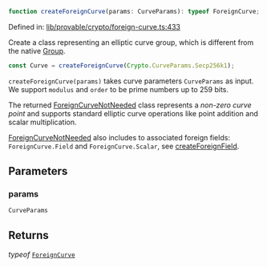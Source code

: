 ```ts
function createForeignCurve(params: CurveParams): typeof ForeignCurve;
```

Defined in: [lib/provable/crypto/foreign-curve.ts:433](https://github.com/o1-labs/o1js/blob/fca908c243ee8e908efacaf73a882d48759e675a/src/lib/provable/crypto/foreign-curve.ts#L433)

Create a class representing an elliptic curve group, which is different from the native [Group](../classes/Group.mdx).

```ts
const Curve = createForeignCurve(Crypto.CurveParams.Secp256k1);
```

`createForeignCurve(params)` takes curve parameters `CurveParams` as input.
We support `modulus` and `order` to be prime numbers up to 259 bits.

The returned [ForeignCurveNotNeeded](../classes/ForeignCurveNotNeeded.mdx) class represents a _non-zero curve point_ and supports standard
elliptic curve operations like point addition and scalar multiplication.

[ForeignCurveNotNeeded](../classes/ForeignCurveNotNeeded.mdx) also includes to associated foreign fields: `ForeignCurve.Field` and `ForeignCurve.Scalar`, see [createForeignField](createForeignField.mdx).

## Parameters

### params

`CurveParams`

## Returns

*typeof* [`ForeignCurve`](../classes/ForeignCurve.mdx)
